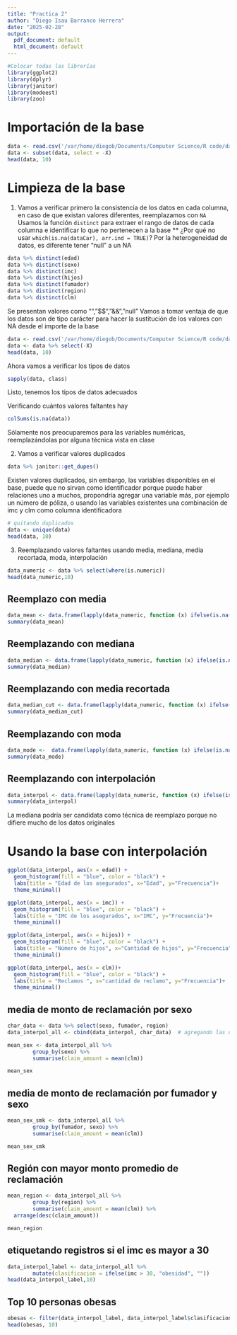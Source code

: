 ```yaml
---
title: "Practica 2"
author: "Diego Isau Barranco Herrera"
date: "2025-02-28"
output:
  pdf_document: default
  html_document: default
---
```


```r
#Colocar todas las librerías 
library(ggplot2)
library(dplyr)
library(janitor)
library(modeest)
library(zoo)
```

# Importación de la base

```r
data <- read.csv('/var/home/diegob/Documents/Computer Science/R code/data_prac_2 1.csv')
data <- subset(data, select = -X)
head(data, 10)
```

# Limpieza de la base

1. Vamos a verificar primero la consistencia de los datos en cada columna, en caso de que existan valores diferentes,
reemplazamos con `NA`
Usamos la función `distinct` para extraer el rango de datos de cada columna e identificar lo que no pertenecen a la base
** ¿Por qué no usar `which(is.na(dataCar), arr.ind = TRUE)`? Por la heterogeneidad de datos, es diferente tener "null" a un NA


```r
data %>% distinct(edad)
data %>% distinct(sexo)
data %>% distinct(imc)
data %>% distinct(hijos)
data %>% distinct(fumador)
data %>% distinct(region)
data %>% distinct(clm)


```

Se presentan valores como "", "$$", "&&", "null"
Vamos a tomar ventaja de que los datos son de tipo carácter para hacer la sustitución de los valores con NA desde el importe de la base

```r
data <- read.csv('/var/home/diegob/Documents/Computer Science/R code/data_prac_2 1.csv', na.strings = c("", "$$", "&&", "null", stringsAsFactor = FALSE))
data <- data %>% select(-X)
head(data, 10)
```

Ahora vamos a verificar los tipos de datos

```r
sapply(data, class)
```

Listo, tenemos los tipos de datos adecuados

Verificando cuántos valores faltantes hay

```r
colSums(is.na(data))
```
Sólamente nos preocuparemos para las variables numéricas, reemplazándolas por alguna técnica vista en clase

2. Vamos a verificar valores duplicados

```r
data %>% janitor::get_dupes()
```

Existen valores duplicados, sin embargo, las variables disponibles en el base, puede que no sirvan como identificador
porque puede haber relaciones uno a muchos, propondría agregar una variable más, por ejemplo un número de póliza,
o usando las variables existentes una combinación de imc y clm como columna identificadora

```r
# quitando duplicados
data <- unique(data)
head(data, 10)
```
3. Reemplazando valores faltantes usando media, mediana, media recortada, moda, interpolación

```r
data_numeric <- data %>% select(where(is.numeric))
head(data_numeric,10)
```

## Reemplazo con media

```r
data_mean <- data.frame(lapply(data_numeric, function (x) ifelse(is.na(x), mean(x, na.rm=TRUE), x)))
summary(data_mean)
```
## Reemplazando con mediana

```r
data_median <- data.frame(lapply(data_numeric, function (x) ifelse(is.na(x), median(x, na.rm=TRUE), x)))
summary(data_median)
```

## Reemplazando con media recortada

```r
data_median_cut <- data.frame(lapply(data_numeric, function (x) ifelse(is.na(x), mean(x, na.rm=TRUE, trim = 0.2), x)))
summary(data_median_cut)
```

## Reemplazando con moda

```r
data_mode <-  data.frame(lapply(data_numeric, function (x) ifelse(is.na(x), mfv(x, na_rm=TRUE, trim = 0.1), x)))
summary(data_mode)
```

## Reemplazando con interpolación

```r
data_interpol <- data.frame(lapply(data_numeric, function (x) ifelse(is.na(x), na.approx(x, na.rm=T), x)))
summary(data_interpol)
```

La mediana podría ser candidata como técnica de reemplazo porque no difiere mucho de los datos originales

# Usando la base con interpolación

```r
ggplot(data_interpol, aes(x = edad)) +
  geom_histogram(fill = "blue", color = "black") +
  labs(title = "Edad de los asegurados", x="Edad", y="Frecuencia")+
  theme_minimal()

ggplot(data_interpol, aes(x = imc)) +
  geom_histogram(fill = "blue", color = "black") +
  labs(title = "IMC de los asegurados", x="IMC", y="Frecuencia")+
  theme_minimal()

ggplot(data_interpol, aes(x = hijos)) +
  geom_histogram(fill = "blue", color = "black") +
  labs(title = "Número de hijos", x="Cantidad de hijos", y="Frecuencia")+
  theme_minimal()

ggplot(data_interpol, aes(x = clm))+
  geom_histogram(fill = "blue", color = "black") +
  labs(title = "Reclamos ", x="cantidad de reclamo", y="Frecuencia")+
  theme_minimal()
```

## media de monto de reclamación por sexo

```r
char_data <- data %>% select(sexo, fumador, region)
data_interpol_all <- cbind(data_interpol, char_data)  # agregando las demás columnas

mean_sex <- data_interpol_all %>%
        group_by(sexo) %>%
        summarise(claim_amount = mean(clm))

mean_sex

```

## media de monto de reclamación por fumador y sexo
```r
mean_sex_smk <- data_interpol_all %>%
        group_by(fumador, sexo) %>%
        summarise(claim_amount = mean(clm))

mean_sex_smk

```

## Región con mayor monto promedio de reclamación
```r
mean_region <- data_interpol_all %>%
        group_by(region) %>%
        summarise(claim_amount = mean(clm)) %>%
  arrange(desc(claim_amount))

mean_region
```

## etiquetando registros si el imc es mayor a 30

```r
data_interpol_label <- data_interpol_all %>%
        mutate(clasificacion = ifelse(imc > 30, "obesidad", ""))
head(data_interpol_label,10)
```

## Top 10 personas obesas

```r
obesas <- filter(data_interpol_label, data_interpol_label$clasificacion=='obesidad') %>% arrange(desc(imc))
head(obesas, 10)
```